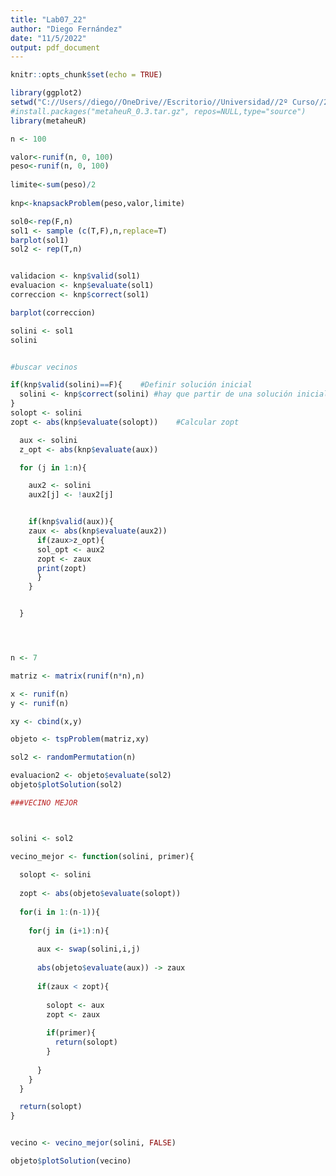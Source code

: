 ---
title: "Lab07_22"
author: "Diego Fernández"
date: "11/5/2022"
output: pdf_document
---

```{r setup, include=FALSE}
knitr::opts_chunk$set(echo = TRUE)
```

```{r}
library(ggplot2)
setwd("C://Users//diego//OneDrive//Escritorio//Universidad//2º Curso//2//Investigacion Operativa//Laboratorios//Lab07//2022")
#install.packages("metaheuR_0.3.tar.gz", repos=NULL,type="source")
library(metaheuR)
```



```{r}
n <- 100

valor<-runif(n, 0, 100)
peso<-runif(n, 0, 100)
  
limite<-sum(peso)/2
  
knp<-knapsackProblem(peso,valor,limite)  

sol0<-rep(F,n)
sol1 <- sample (c(T,F),n,replace=T)
barplot(sol1)
sol2 <- rep(T,n)


validacion <- knp$valid(sol1)
evaluacion <- knp$evaluate(sol1)
correccion <- knp$correct(sol1)

barplot(correccion)

solini <- sol1
solini


#buscar vecinos

if(knp$valid(solini)==F){    #Definir solución inicial 
  solini <- knp$correct(solini) #hay que partir de una solución inicial válida
}
solopt <- solini
zopt <- abs(knp$evaluate(solopt))    #Calcular zopt

  aux <- solini
  z_opt <- abs(knp$evaluate(aux))

  for (j in 1:n){

    aux2 <- solini
    aux2[j] <- !aux2[j]


    if(knp$valid(aux)){
    zaux <- abs(knp$evaluate(aux2))
      if(zaux>z_opt){
      sol_opt <- aux2
      zopt <- zaux
      print(zopt)
      }
    }


  }





```





```{r}


n <- 7

matriz <- matrix(runif(n*n),n)

x <- runif(n)
y <- runif(n)

xy <- cbind(x,y)

objeto <- tspProblem(matriz,xy)

sol2 <- randomPermutation(n)

evaluacion2 <- objeto$evaluate(sol2)
objeto$plotSolution(sol2)

###VECINO MEJOR



solini <- sol2

vecino_mejor <- function(solini, primer){
  
  solopt <- solini
  
  zopt <- abs(objeto$evaluate(solopt))
  
  for(i in 1:(n-1)){
    
    for(j in (i+1):n){
      
      aux <- swap(solini,i,j)
      
      abs(objeto$evaluate(aux)) -> zaux
      
      if(zaux < zopt){
        
        solopt <- aux
        zopt <- zaux
        
        if(primer){
          return(solopt)
        }
        
      }
    }
  }

  return(solopt)
}


vecino <- vecino_mejor(solini, FALSE)

objeto$plotSolution(vecino)




```

